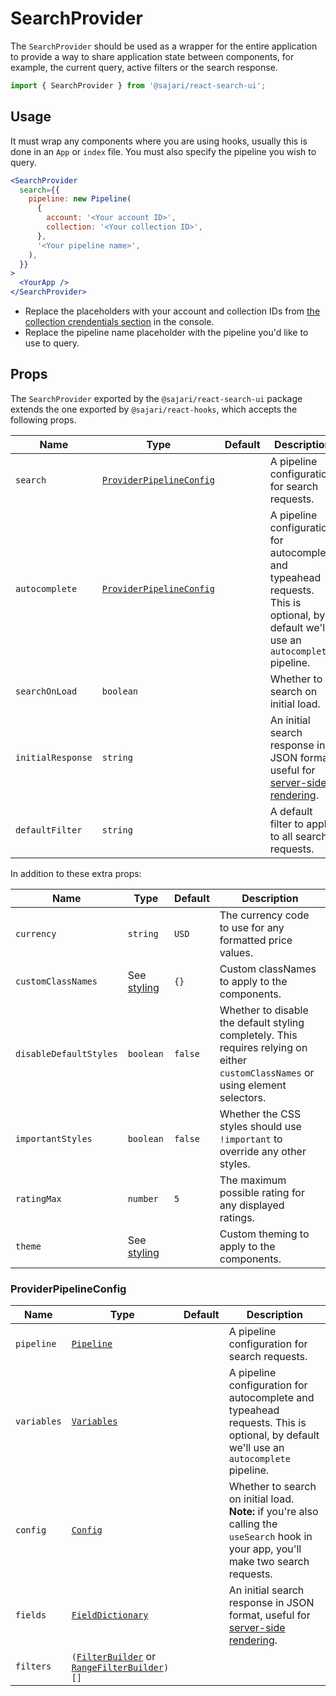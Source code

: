 
<SEO title="SearchProvider" description="The SearchProvider component..." />

# SearchProvider

The `SearchProvider` should be used as a wrapper for the entire application to provide a way to share application state between components, for example, the current query, active filters or the search response.

```js
import { SearchProvider } from '@sajari/react-search-ui';
```

## Usage

It must wrap any components where you are using hooks, usually this is done in an `App` or `index` file. You must also specify the pipeline you wish to query.

```jsx live=false
<SearchProvider
  search={{
    pipeline: new Pipeline(
      {
        account: '<Your account ID>',
        collection: '<Your collection ID>',
      },
      '<Your pipeline name>',
    ),
  }}
>
  <YourApp />
</SearchProvider>
```

- Replace the placeholders with your account and collection IDs from [the collection crendentials section](https://www.sajari.com/console/collection/credentials) in the console.
- Replace the pipeline name placeholder with the pipeline you'd like to use to query.

## Props

The `SearchProvider` exported by the `@sajari/react-search-ui` package extends the one exported by `@sajari/react-hooks`, which accepts the following props.

| Name              | Type                                                | Default | Description                                                                                                                          |
| ----------------- | --------------------------------------------------- | ------- | ------------------------------------------------------------------------------------------------------------------------------------ |
| `search`          | [`ProviderPipelineConfig`](#providerpipelineconfig) |         | A pipeline configuration for search requests.                                                                                        |
| `autocomplete`    | [`ProviderPipelineConfig`](#providerpipelineconfig) |         | A pipeline configuration for autocomplete and typeahead requests. This is optional, by default we'll use an `autocomplete` pipeline. |
| `searchOnLoad`    | `boolean`                                           |         | Whether to search on initial load.                                                                                                   |
| `initialResponse` | `string`                                            |         | An initial search response in JSON format, useful for [server-side rendering](/ssr).                                                 |
| `defaultFilter`   | `string`                                            |         | A default filter to apply to all search requests.                                                                                    |

In addition to these extra props:

| Name                   | Type                    | Default | Description                                                                                                                       |
| ---------------------- | ----------------------- | ------- | --------------------------------------------------------------------------------------------------------------------------------- |
| `currency`             | `string`                | `USD`   | The currency code to use for any formatted price values.                                                                          |
| `customClassNames`     | See [styling](/styling) | `{}`    | Custom classNames to apply to the components.                                                                                     |
| `disableDefaultStyles` | `boolean`               | `false` | Whether to disable the default styling completely. This requires relying on either `customClassNames` or using element selectors. |
| `importantStyles`      | `boolean`               | `false` | Whether the CSS styles should use `!important` to override any other styles.                                                      |
| `ratingMax`            | `number`                | `5`     | The maximum possible rating for any displayed ratings.                                                                            |
| `theme`                | See [styling](/styling) |         | Custom theming to apply to the components.                                                                                        |

### ProviderPipelineConfig

| Name        | Type                                                                                                     | Default | Description                                                                                                                            |
| ----------- | -------------------------------------------------------------------------------------------------------- | ------- | -------------------------------------------------------------------------------------------------------------------------------------- |
| `pipeline`  | [`Pipeline`](/classes/pipeline)                                                                          |         | A pipeline configuration for search requests.                                                                                          |
| `variables` | [`Variables`](/classes/variables)                                                                        |         | A pipeline configuration for autocomplete and typeahead requests. This is optional, by default we'll use an `autocomplete` pipeline.   |
| `config`    | [`Config`](/classes/config)                                                                              |         | Whether to search on initial load. **Note:** if you're also calling the `useSearch` hook in your app, you'll make two search requests. |
| `fields`    | [`FieldDictionary`](/classes/fielddictionary)                                                            |         | An initial search response in JSON format, useful for [server-side rendering](/ssr).                                                   |
| `filters`   | `(`[`FilterBuilder`](/classes/filterbuilder) or [`RangeFilterBuilder`](/classes/rangefilterbuilder)`)[]` |         |                                                                                                                                        |
